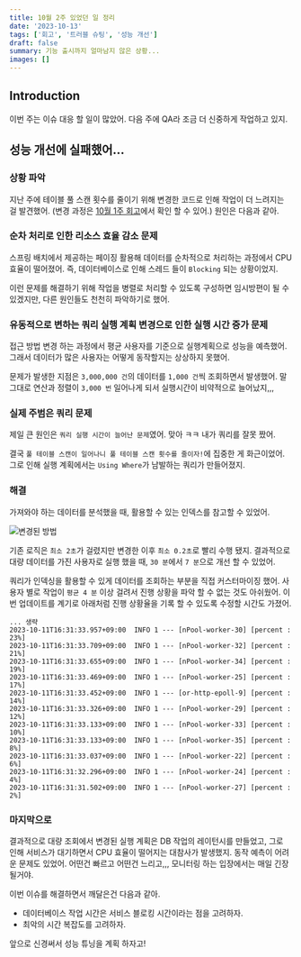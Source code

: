 ```yaml
---
title: 10월 2주 있었던 일 정리
date: '2023-10-13'
tags: ['회고', '트러블 슈팅', '성능 개선']
draft: false
summary: 기능 출시까지 얼마남지 않은 상황...
images: []
---
```


## Introduction

이번 주는 이슈 대응 할 일이 많았어. 다음 주에 QA라 조금 더 신중하게 작업하고 있지.

<TOCInline toc={props.toc} exclude="Introduction" />

## 성능 개선에 실패했어...

### 상황 파악

지난 주에 테이블 풀 스캔 횟수를 줄이기 위해 변경한 코드로 인해 작업이 더 느려지는 걸 발견했어.
(변경 과정은 [10월 1주 회고](https://tis-blog.vercel.app/blog/reminiscence/10m1w)에서 확인 할 수 있어.)
원인은 다음과 같아.

### 순차 처리로 인한 리소스 효율 감소 문제

스프링 배치에서 제공하는 페이징 활용해 데이터를 순차적으로 처리하는 과정에서 CPU 효율이 떨어졌어.
즉, 데이터베이스로 인해 스레드 들이 `Blocking` 되는 상황이었지.

이런 문제를 해결하기 위해 작업을 병렬로 처리할 수 있도록 구성하면 임시방편이 될 수 있겠지만, 다른 원인들도 천천히 파악하기로 했어.

### 유동적으로 변하는 쿼리 실행 계획 변경으로 인한 실행 시간 증가 문제

접근 방법 변경 하는 과정에서 평균 사용자를 기준으로 실행계획으로 성능을 예측했어.
그래서 데이터가 많은 사용자는 어떻게 동작할지는 상상하지 못했어.

문제가 발생한 지점은 `3,000,000 건`의 데이터를 `1,000 건`씩 조회하면서 발생했어.
말 그대로 연산과 정렬이 `3,000 번` 일어나게 되서 실행시간이 비약적으로 늘어났지,,,

### 실제 주범은 쿼리 문제

제일 큰 원인은 `쿼리 실행 시간이 늘어난 문제`였어.
맞아 ㅋㅋ 내가 쿼리를 잘못 짰어.

결국 `풀 테이블 스캔이 일어나니 풀 테이블 스캔 횟수를 줄이자!`에 집중한 게 화근이었어.
그로 인해 실행 계획에서는 `Using Where`가 남발하는 쿼리가 만들어졌지.

### 해결

가져와야 하는 데이터를 분석했을 때, 활용할 수 있는 인덱스를 참고할 수 있었어.

![변경된 방법](/static/images/10m1w/1.png)

기존 로직은 `최소 2초`가 걸렸지만 변경한 이후 `최소 0.2초`로 빨리 수행 됐지.
결과적으로 대량 데이터를 가진 사용자로 실행 했을 때, `30 분`에서 `7 분`으로 개선 할 수 있었어.

쿼리가 인덱싱을 활용할 수 있게 데이터를 조회하는 부분을 직접 커스터마이징 했어.
사용자 별로 작업이 `평균 4 분` 이상 걸려서 진행 상황을 파악 할 수 없는 것도 아쉬웠어.
이번 업데이트를 계기로 아래처럼 진행 상황율을 기록 할 수 있도록 수정할 시간도 가졌어.

```
... 생략
2023-10-11T16:31:33.957+09:00  INFO 1 --- [nPool-worker-30] [percent : 23%]
2023-10-11T16:31:33.709+09:00  INFO 1 --- [nPool-worker-32] [percent : 21%]
2023-10-11T16:31:33.655+09:00  INFO 1 --- [nPool-worker-34] [percent : 19%]
2023-10-11T16:31:33.469+09:00  INFO 1 --- [nPool-worker-25] [percent : 17%]
2023-10-11T16:31:33.452+09:00  INFO 1 --- [or-http-epoll-9] [percent : 14%]
2023-10-11T16:31:33.326+09:00  INFO 1 --- [nPool-worker-29] [percent : 12%]
2023-10-11T16:31:33.133+09:00  INFO 1 --- [nPool-worker-33] [percent : 10%]
2023-10-11T16:31:33.133+09:00  INFO 1 --- [nPool-worker-35] [percent : 8%]
2023-10-11T16:31:33.037+09:00  INFO 1 --- [nPool-worker-22] [percent : 6%]
2023-10-11T16:31:32.296+09:00  INFO 1 --- [nPool-worker-24] [percent : 4%]
2023-10-11T16:31:31.502+09:00  INFO 1 --- [nPool-worker-27] [percent : 2%]
```

### 마지막으로

결과적으로 대량 조회에서 변경된 실행 계획은 DB 작업의 레이턴시를 만들었고, 그로 인해 서비스가 대기하면서 CPU 효율이 떨어지는 대참사가 발생했지.
동작 예측이 어려운 문제도 있었어. 어떤건 빠르고 어떤건 느리고,,, 모니터링 하는 입장에서는 매일 긴장될거야.

이번 이슈를 해결하면서 깨달은건 다음과 같아.

- 데이터베이스 작업 시간은 서비스 블로킹 시간이라는 점을 고려하자.
- 최악의 시간 복잡도를 고려하자.

앞으로 신경써서 성능 튜닝을 계획 하자고!
